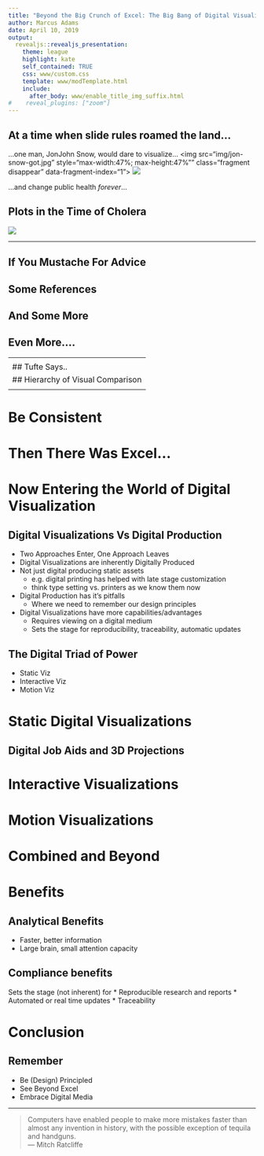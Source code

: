 ```yaml
---
title: "Beyond the Big Crunch of Excel: The Big Bang of Digital Visualizations"
author: Marcus Adams
date: April 10, 2019
output: 
  revealjs::revealjs_presentation:
    theme: league
    highlight: kate
    self_contained: TRUE
    css: www/custom.css
    template: www/modTemplate.html
    include:
      after_body: www/enable_title_img_suffix.html
#    reveal_plugins: ["zoom"]
---
```


<section class="titleslide level1">

<h1>At a time when slide rules roamed the land...</h1>

<p class="fragment fade-up" data-fragment-index="0">
  ...one man, 
	<span class="fragment strike-red" data-fragment-index="1">Jon</span><span 
		class="fragment insert-right" data-fragment-index="1">John</span>
	Snow, would dare to visualize...
  <img src="img/jon-snow-got.jpg" style="max-width:47%; max-height:47%"" class="fragment disappear" data-fragment-index="1">
  <img src="img/john-snow.jpg" class="fragment appear" style="max-width:47%; max-height:47%" data-fragment-index="1">
</p>



<p class="fragment fade-up" data-fragment-index="3">
  ...and change public health *forever*...
</p>

## Plots in the Time of Cholera

![](img/snow_map.png){style="max-width:65%; max-height:65%"}
</section>

-------------------------------------------------------------------------------

<section class="titleslide level1">
<h1>If You Mustache For Advice</h1>

## Some References{}

## And Some More

## Even More....


</section>

-------------------------------------------------------------------------------
<h1>Be Purposeful</h1>
<section class="titleslide level1">
## Philosophical Considerations

## Pragmatic Considerations
</section>

-------------------------------------------------------------------------------
<h1>Be Deliberate</h1>
<section class="titleslide level1">

## Tufte Says..

## Hierarchy of Visual Comparison


</section>

-------------------------------------------------------------------------------
<h1>Be Consistent</h1>
<section class="titleslide level1">
</section>

# Then There Was Excel...

# Now Entering the World of Digital Visualization

## Digital Visualizations Vs Digital Production

* Two Approaches Enter, One Approach Leaves
* Digital Visualizations are inherently Digitally Produced
* Not just digital producing static assets
	+ e.g. digital printing has helped with late stage customization
	+ think type setting vs. printers as we know them now
* Digital Production has it's pitfalls
	+ Where we need to remember our design principles
* Digital Visualizations have more capabilities/advantages
	+ Requires viewing on a digital medium
	+ Sets the stage for reproducibility, traceability, automatic updates

## The Digital Triad of Power

* Static Viz
* Interactive Viz
* Motion Viz

# Static Digital Visualizations

## Digital Job Aids and 3D Projections

# Interactive Visualizations

# Motion Visualizations

# Combined and Beyond

# Benefits

## Analytical Benefits

* Faster, better information
* Large brain, small attention capacity

## Compliance benefits

Sets the stage (not inherent) for
* Reproducible research and reports
* Automated or real time updates
* Traceability

# Conclusion

## Remember
* Be (Design) Principled
* See Beyond Excel
* Embrace Digital Media

--------------------------------------

<blockquote class="single-quote">
Computers have enabled people to make more mistakes faster than almost any invention in history, with the possible exception of tequila and handguns.<br>
--- Mitch Ratcliffe
</blockquote>

